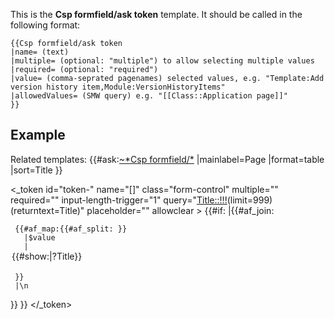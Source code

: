 <noinclude>

This is the '''Csp formfield/ask token''' template. It should be called in the following format:

<pre>
{{Csp formfield/ask token 
|name= (text) 
|multiple= (optional: "multiple") to allow selecting multiple values
|required= (optional: "required")
|value= (comma-seprated pagenames) selected values, e.g. "Template:Add version history item,Module:VersionHistoryItems"
|allowedValues= (SMW query) e.g. "[[Class::Application page]]"
}}
</pre>

== Example ==
{{Csp formfield/ask token
|name=Broodje2
|value=
|multiple=multiple
|allowedValues=[[Class::Application page]]
}}

Related templates:
{{#ask:[[~*Csp formfield/*]] 
|mainlabel=Page
|format=table 
|sort=Title
}}

</noinclude><includeonly><_token 
id="token-{{lc:{{anchorencode:{{{name|}}} }} }}" 
name="{{{name|}}}[]" 
class="form-control"
multiple="{{{multiple|}}}"
required="{{{required|}}}"
input-length-trigger="1" 
query="{{{allowedValues|}}}[[Title::!!!]](limit=999)(returntext=Title)"
placeholder=""
allowclear
><!--
// NOTE: placeholder is used because allowclear won't work without it (else there will be no way to clear filled fields when not using "multiple")

// loop over value parameter using arrayfunctions to create selected options 
-->
{{#if:{{{value|}}} |{{#af_join:
  {{#af_map:{{#af_split:{{{value|}}} }} 
    |$value
    |<option value="{{{$value}}}" selected="selected">{{#show:{{{$value}}}|?Title}}</option>
  }}
  |\n
}} }} 
</_token></includeonly>